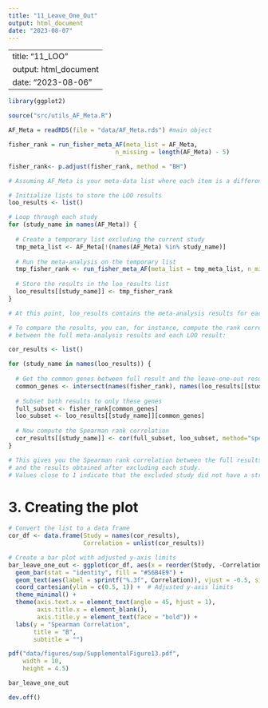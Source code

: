 ```yaml
---
title: "11_Leave_One_Out"
output: html_document
date: "2023-08-07"
---
```


---
title: "11_LOO"
output: html_document
date: "2023-08-06"
---

```r
library(ggplot2)

source("src/utils_AF_Meta.R")
```

```r
AF_Meta = readRDS(file = "data/AF_Meta.rds") #main object
```

```r
fisher_rank = run_fisher_meta_AF(meta_list = AF_Meta,
                              n_missing = length(AF_Meta) - 5)

fisher_rank<- p.adjust(fisher_rank, method = "BH")
```


```r
# Assuming AF_Meta is your meta-data list where each item is a different study

# Initialize lists to store the LOO results
loo_results <- list()

# Loop through each study
for (study_name in names(AF_Meta)) {
  
  # Create a temporary list excluding the current study
  tmp_meta_list <- AF_Meta[!(names(AF_Meta) %in% study_name)]
  
  # Run the meta-analysis on the temporary list
  tmp_fisher_rank <- run_fisher_meta_AF(meta_list = tmp_meta_list, n_missing = length(tmp_meta_list) - 5)
  
  # Store the results in the loo_results list
  loo_results[[study_name]] <- tmp_fisher_rank
}

# At this point, loo_results contains the meta-analysis results for each LOO iteration

# To compare the results, you can, for instance, compute the rank correlation 
# between the full meta-analysis results and each LOO result:

cor_results <- list()

for (study_name in names(loo_results)) {
  
  # Get the common genes between full result and the leave-one-out result
  common_genes <- intersect(names(fisher_rank), names(loo_results[[study_name]]))
  
  # Subset both results to only these genes
  full_subset <- fisher_rank[common_genes]
  loo_subset <- loo_results[[study_name]][common_genes]
  
  # Now compute the Spearman rank correlation
  cor_results[[study_name]] <- cor(full_subset, loo_subset, method="spearman")
}

# This gives you the Spearman rank correlation between the full results 
# and the results obtained after excluding each study. 
# Values close to 1 indicate that the excluded study did not have a strong influence on the results.

```

# 3. Creating the plot
```r
# Convert the list to a data frame
cor_df <- data.frame(Study = names(cor_results),
                     Correlation = unlist(cor_results))

# Create a bar plot with adjusted y-axis limits
bar_leave_one_out <- ggplot(cor_df, aes(x = reorder(Study, -Correlation), y = Correlation)) +
  geom_bar(stat = "identity", fill = "#56B4E9") +
  geom_text(aes(label = sprintf("%.3f", Correlation)), vjust = -0.5, size = 3) +
  coord_cartesian(ylim = c(0.5, 1)) +  # Adjusted y-axis limits
  theme_minimal() +
  theme(axis.text.x = element_text(angle = 45, hjust = 1),
        axis.title.x = element_blank(),
        axis.title.y = element_text(face = "bold")) +
  labs(y = "Spearman Correlation", 
       title = "B",
       subtitle = "")
```

```r
pdf("data/figures/sup/SupplementalFigure13.pdf",
    width = 10,
    height = 4.5)

bar_leave_one_out

dev.off()
```












